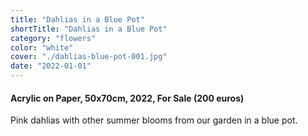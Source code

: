 ```yaml
---
title: "Dahlias in a Blue Pot"
shortTitle: "Dahlias in a Blue Pot"
category: "flowers"
color: "white"
cover: "./dahlias-blue-pot-001.jpg"
date: "2022-01-01"
---
```


#### Acrylic on Paper, 50x70cm, 2022, For Sale (200 euros)

Pink dahlias with other summer blooms from our garden in a blue pot.